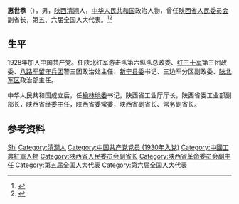 '''惠世恭'''（{{bd|1914年||1997年|5月29日}}），男，[[陕西|陕西]][[清涧|清涧]]人，[[中华人民共和国|中华人民共和国]]政治人物，曾任[[陕西省人民委员会|陕西省人民委员会]]副省长，第五、六届全国人大代表。<ref>{{cite book|title=中囯人名大辞典·当代人物卷|author=廖盖隆等编|year=1990|publisher=上海辞书出版社|location=上海|page=}}</ref><ref>{{Cite book|title=中华人民共和国职官志|author=何虎生, 李耀东, 向常福主编|publisher=中国社会出版社|year=2003|isbn=9787800883934|location=北京|pages=}}</ref>
==生平==
1928年加入中国共产党。任陕北红军游击队第六纵队总政委、[[红三十军|红三十军]]第三团政委、[[八路军留守兵团|八路军留守兵团]]警三团政治处主任、[[新宁县|新宁县委]]书记、三边军分区副政委、[[陕北军区|陕北军区]]政治部主任。

中华人民共和国成立后，任[[榆林地区|榆林地委]]书记，陕西省工业厅厅长，陕西省委工业部副部长，陕西省经委主任，陕西省委常委，陕西省副省长、常务副省长。
== 参考资料 ==
{{reflist}}

{{中国人物小作品}}

{{Authority control}}
{{DEFAULTSORT:Hui惠}}
[[Category:惠姓|Shi]]
[[Category:清澗人|Category:清澗人]]
[[Category:中国共产党党员_(1930年入党)|Category:中国共产党党员 (1930年入党)]]
[[Category:中國工農紅軍人物|Category:中國工農紅軍人物]]
[[Category:陕西省人民委员会副省长|Category:陕西省人民委员会副省长]]
[[Category:陕西省革命委员会副主任|Category:陕西省革命委员会副主任]]
[[Category:第五届全国人大代表|Category:第五届全国人大代表]]
[[Category:第六届全国人大代表|Category:第六届全国人大代表]]